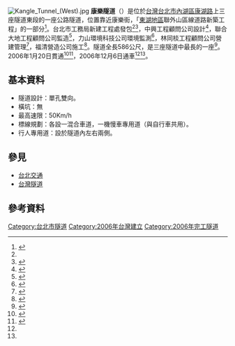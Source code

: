 {{Infobox tunnel
|name         = 康樂隧道
|image        = Kangle Tunnel (Southeast).jpg
|caption      = 康樂隧道東南端入口
|location     = {{flagicon|TWN}} [[臺北市|臺北市]]
|coordinates  = {{coord|25|04|45.6|N|121|37|10.1|E|display=inline,title}}
|route        = [[康湖路|康湖路]]
|status       = 使用中
|start        = [[臺北市|臺北市]][[內湖區|內湖區]]
|end          = [[臺北市|臺北市]][[內湖區|內湖區]]
|owner        =
|cost         =
|designer     = 中興工程顧問公司
|builder      = 福清營造公司
|method       =
|startwork    = 2005年4月
|complete     = 2006年1月20日
|open         = 2006年12月6日
|close        =
|operator     =
|traffic      = 公路
|toll         =
|vpd          =
|length       = 586公尺
|lanes        = 雙向2線道（+雙向機車道）
|speed        = 50公里/時
|hielevation  =
|lowelevation =
|depth        =
|height       =
|width        =
|diameter     =
|grade        =
}}
[[File:Kangle_Tunnel_(West).jpg|thumb]]
'''康樂隧道'''（{{lang-en|'''KangLe Tunnel'''}}）是位於[[台灣|台灣]][[台北市|台北市]][[內湖區|內湖區]][[康湖路|康湖路]]上三座隧道東段的一座公路隧道，位置靠近康樂街，「[[東湖_(臺北市)|東湖地區]]聯外山區線道路新築工程」的一部分<ref name="林志青">{{cite news|author=林志青|url=http://www.libertytimes.com.tw/2005/new/nov/30/today-taipei6.htm|title=東湖聯外山道動工 紓解汐止交界壅塞|work=自由時報|date=2005-11-30|accessdate=2011-05-08|deadurl=yes|archiveurl=https://web.archive.org/web/20070809004428/http://www.libertytimes.com.tw/2005/new/nov/30/today-taipei6.htm|archivedate=2007-08-09}}</ref>。台北市工務局新建工程處發包<ref name="林志青" /><ref name="詹三源">{{cite news |author=詹三源 |title=康湖路明通車 速限50公里 |work=聯合報 |date=2006-12-05 |page=C1版}}</ref>，中興工程顧問公司設計<ref>{{cite web |url=http://140.118.105.198/tgs/download/data/2011/01/20110121.doc |title=中華民國大地工程學會99年度大地工程碩博士論文獎及大地工程技術獎得獎者 |publisher=中華民國大地工程學會 |accessdate=2011-05-08 }}{{dead link|date=2017年12月 |bot=InternetArchiveBot |fix-attempted=yes }}</ref>，聯合大地工程顧問公司監造<ref>{{cite web|url=http://www.ugi.com.tw/rep/r4.htm|title=監造及專案管理|publisher=聯合大地工程顧問公司|accessdate=2011-05-08|archive-date=2015-01-19|archive-url=https://web.archive.org/web/20150119220302/http://www.ugi.com.tw/rep/r4.htm|dead-url=yes}}</ref>，力山環境科技公司環境監測<ref>{{cite web |url=http://www.lishan-et.com/fruit.htm |title=公司實績 - 環境監測 |publisher=力山環境科技公司 |accessdate=2011-05-08 |archive-date=2011-08-09 |archive-url=https://web.archive.org/web/20110809121639/http://www.lishan-et.com/fruit.htm |dead-url=no }}</ref>，林同棪工程顧問公司營建管理<ref>{{cite web|url=http://www.tylin.com.tw/BIG5/PROJECTC5.html|title=業績要覽 - 營建管理|publisher=林同棪工程顧問公司|accessdate=2011-05-08|deadurl=yes|archiveurl=https://web.archive.org/web/20110114064826/http://www.tylin.com.tw/BIG5/PROJECTC5.html|archivedate=2011-01-14}}</ref>，福清營造公司施工<ref>{{cite news |author=馮復華 |title=大湖到東湖 將建東西向道路 |work=聯合報 |date=2004-04-10 |page=B1版}}</ref>。隧道全長586公尺，是三座隧道中最長的一座<ref name="陳曉宜">{{cite news|author=陳曉宜|url=http://www.libertytimes.com.tw/2006/new/dec/5/today-taipei4.htm|title=康湖路明通車 東湖添捷徑|work=自由時報|date=2006-12-05|accessdate=2011-05-08|deadurl=yes|archiveurl=https://archive.is/20130114010208/http://www.libertytimes.com.tw/2006/new/dec/5/today-taipei4.htm|archivedate=2013-01-14}}</ref>。2006年1月20日貫通<ref>{{cite news |author=詹三源 |title=康湖路隧道3通 年底通車 高壓電塔將地下化 |work=聯合報 |date=2006-04-08 |page=C1版}}</ref><ref>{{cite news |author=詹三源 |title=東湖康湖路 年底全線通 康樂街到大湖公園 只要5分鐘 |work=聯合報 |date=2006-02-17 |page=C2版}}</ref>，2006年12月6日通車<ref name="詹三源" /><ref name="陳曉宜" />。

== 基本資料 ==
*隧道設計：單孔雙向。
*橫坑：無
*最高速限：50Km/h
*標線規劃：各設一混合車道，一機慢車專用道（與自行車共用）。
*行人專用道：設於隧道內左右兩側。

== 參見 ==
*[[台北交通#車行隧道|台北交通]]
*[[台灣隧道#公路|台灣隧道]]

== 參考資料 ==
{{reflist}}


{{台北市隧道}}

{{DEFAULTSORT:KangLe Tunnel}}
[[Category:台北市隧道|Category:台北市隧道]]
[[Category:2006年台灣建立|Category:2006年台灣建立]]
[[Category:2006年完工隧道|Category:2006年完工隧道]]